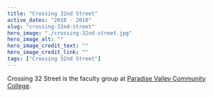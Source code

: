 ```yaml
---
title: "Crossing 32nd Street"
active_dates: "2010 - 2018"
slug: "crossing-32nd-street"
hero_image: "./crossing-32nd-street.jpg"
hero_image_alt: ""
hero_image_credit_text: ""
hero_image_credit_link: ""
tags: ["Crossing 32nd Street"]
---
```


Crossing 32 Street is the faculty group at [Paradise Valley Community College](https://www.paradisevalley.edu/).
